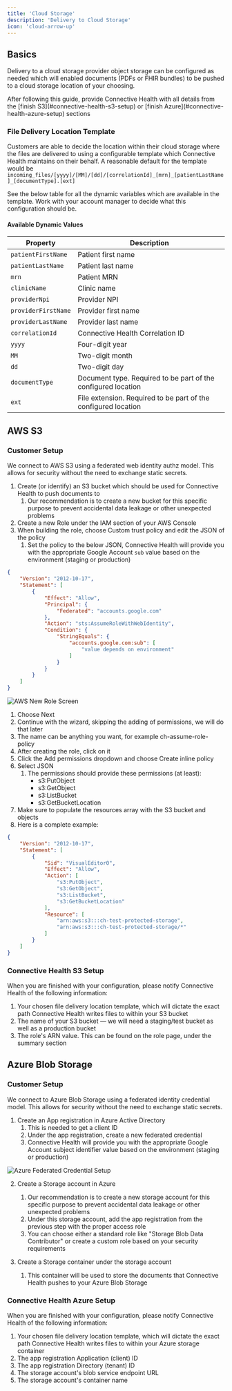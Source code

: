 ```yaml
---
title: 'Cloud Storage'
description: 'Delivery to Cloud Storage'
icon: 'cloud-arrow-up'
---
```


## Basics

Delivery to a cloud storage provider object storage can be configured as needed which will enabled documents
(PDFs or FHIR bundles) to be pushed to a cloud storage location of your choosing.

<Tip>
    After following this guide, provide Connective Health with all details from the [finish S3](#connective-health-s3-setup) or [finish Azure](#connective-health-azure-setup) sections
</Tip>

### File Delivery Location Template

Customers are able to decide the location within their cloud storage where the files are delivered to using a configurable template which
Connective Health maintains on their behalf. A reasonable default for the template would be `incoming_files/[yyyy]/[MM]/[dd]/[correlationId]_[mrn]_[patientLastName]_[documentType].[ext]`

See the below table for all the dynamic variables which are available in the template. Work with your account manager
to decide what this configuration should be.

#### Available Dynamic Values

| Property            | Description                                                    |
|---------------------|----------------------------------------------------------------|
| `patientFirstName`  | Patient first name                                             |
| `patientLastName`   | Patient last name                                              |
| `mrn`               | Patient MRN                                                    |
| `clinicName`        | Clinic name                                                    |
| `providerNpi`       | Provider NPI                                                   |
| `providerFirstName` | Provider first name                                            |
| `providerLastName`  | Provider last name                                             |
| `correlationId`     | Connective Health Correlation ID                               |
| `yyyy`              | Four-digit year                                                |
| `MM`                | Two-digit month                                                |
| `dd`                | Two-digit day                                                  |
| `documentType`      | Document type. Required to be part of the configured location  |
| `ext`               | File extension. Required to be part of the configured location |

## AWS S3

### Customer Setup

We connect to AWS S3 using a federated web identity authz model. This allows for security without the need to exchange static secrets.

1. Create (or identify) an S3 bucket which should be used for Connective Health to push documents to
    1. Our recommendation is to create a new bucket for this specific purpose to prevent accidental data leakage or other unexpected problems
2. Create a new Role under the IAM section of your AWS Console
3. When building the role, choose Custom trust policy and edit the JSON of the policy
    1. Set the policy to the below JSON, Connective Health will provide you with the appropriate Google Account `sub` value based on the environment (staging or production)
```json
{
	"Version": "2012-10-17",
	"Statement": [
		{
			"Effect": "Allow",
			"Principal": {
				"Federated": "accounts.google.com"
			},
			"Action": "sts:AssumeRoleWithWebIdentity",
			"Condition": {
				"StringEquals": {
					"accounts.google.com:sub": [
						"value depends on environment"
					]
				}
			}
		}
	]
}
```
![AWS New Role Screen](/images/aws-new-role.png)


1. Choose Next
2. Continue with the wizard, skipping the adding of permissions, we will do that later
3. The name can be anything you want, for example ch-assume-role-policy
4. After creating the role, click on it
5. Click the Add permissions dropdown and choose Create inline policy
6. Select JSON
    1. The permissions should provide these permissions (at least):
        * s3:PutObject
        * s3:GetObject
        * s3:ListBucket
        * s3:GetBucketLocation
7. Make sure to populate the resources array with the S3 bucket and objects
8. Here is a complete example:

```json
{
    "Version": "2012-10-17",
    "Statement": [
        {
            "Sid": "VisualEditor0",
            "Effect": "Allow",
            "Action": [
                "s3:PutObject",
                "s3:GetObject",
                "s3:ListBucket",
                "s3:GetBucketLocation"
            ],
            "Resource": [
                "arn:aws:s3:::ch-test-protected-storage",
                "arn:aws:s3:::ch-test-protected-storage/*"
            ]
        }
    ]
}
```

### Connective Health S3 Setup

When you are finished with your configuration, please notify Connective Health of the following information:

1. Your chosen file delivery location template, which will dictate the exact path Connective Health writes files to within your S3 bucket
2. The name of your S3 bucket — we will need a staging/test bucket as well as a production bucket
3. The role's ARN value. This can be found on the role page, under the summary section


## Azure Blob Storage

### Customer Setup

We connect to Azure Blob Storage using a federated identity credential model. This allows for security without the need to exchange static secrets.

1. Create an App registration in Azure Active Directory
   1. This is needed to get a client ID
   2. Under the app registration, create a new federated credential
   3. Connective Health will provide you with the appropriate Google Account subject identifier value based on the environment (staging or production)

![Azure Federated Credential Setup](/images/azure-federated-credential.png)

2. Create a Storage account in Azure
   1. Our recommendation is to create a new storage account for this specific purpose to prevent accidental data leakage or other unexpected problems
   2. Under this storage account, add the app registration from the previous step with the proper access role
   3. You can choose either a standard role like "Storage Blob Data Contributor" or create a custom role based on your security requirements

3. Create a Storage container under the storage account
   1. This container will be used to store the documents that Connective Health pushes to your Azure Blob Storage

### Connective Health Azure Setup

When you are finished with your configuration, please notify Connective Health of the following information:

1. Your chosen file delivery location template, which will dictate the exact path Connective Health writes files to within your Azure storage container
2. The app registration Application (client) ID
3. The app registration Directory (tenant) ID
4. The storage account's blob service endpoint URL
5. The storage account's container name
